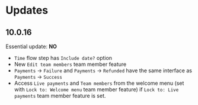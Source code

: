 # Updates

## 10.0.16

Essential update: **NO**

 - `Time` flow step has `Include date?` option
 - New `Edit team members` team member feature
 - `Payments` → `Failure` and `Payments` → `Refunded` have the same interface as `Payments` → `Success`
 - Access `Live payments` and `Team members` from the welcome menu (set with `Lock to: Welcome menu` team member feature) if `Lock to: Live payments` team member feature is set.
